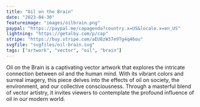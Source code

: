 ```yaml
---
title: "Oil on the Brain"
date: "2023-04-30"
featureimage: "images/oilbrain.png"
paypal: "https://paypal.me/capagenda?country.x=US&locale.x=en_US"
lightning: "https://getalby.com/p/cap"
stripe: "https://buy.stripe.com/aEU8zW37e9Tg4q46ou"
svgfile: "svgfiles/oil-brain.svg"
tags: ["artwork", "vector", "oil", "brain"]
---
```


Oil on the Brain is a captivating vector artwork that explores the intricate connection
between oil and the human mind. With its vibrant colors and surreal imagery, this piece
delves into the effects of oil on society, the environment, and our collective consciousness.
Through a masterful blend of vector artistry, it invites viewers to contemplate the profound
influence of oil in our modern world.

